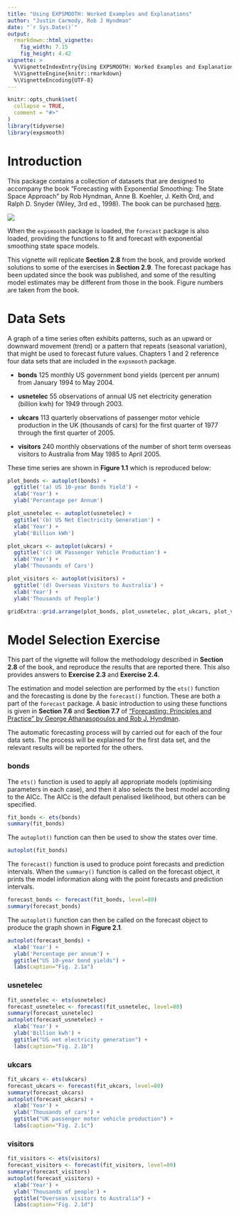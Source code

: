 ```yaml
---
title: "Using EXPSMOOTH: Worked Examples and Explanations"
author: "Justin Carmody, Rob J Hyndman"
date: "`r Sys.Date()`"
output:
  rmarkdown::html_vignette:
    fig_width: 7.15
    fig_height: 4.42
vignette: >
  %\VignetteIndexEntry{Using EXPSMOOTH: Worked Examples and Explanations}
  %\VignetteEngine{knitr::rmarkdown}
  %\VignetteEncoding{UTF-8}
---
```


```r
knitr::opts_chunk$set(
  collapse = TRUE,
  comment = "#>"
)
library(tidyverse)
library(expsmooth)
```

# Introduction

This package contains a collection of datasets that are designed to accompany the book "Forecasting with Exponential Smoothing: The State Space Approach" by Rob Hyndman, Anne B. Koehler, J. Keith Ord, and Ralph D. Snyder (Wiley, 3rd ed., 1998). The book can be purchased [here](http://amzn.com/3540719164/?tag=otexts-20).

[![](http://pkg.robjhyndman.com/expsmooth/reference/figures/expsmooth.jpg)](http://exponentialsmoothing.net)

When the `expsmooth` package is loaded, the `forecast` package is also loaded, providing the functions to fit and forecast with exponential smoothing state space models.

This vignette will replicate **Section 2.8** from the book, and provide worked solutions to some of the exercises in **Section 2.9**. The forecast package has been updated since the book was published, and some of the resulting model estimates may be different from those in the book. Figure numbers are taken from the book.

# Data Sets

A graph of a time series often exhibits patterns, such as an upward or downward movement (trend) or a pattern that repeats (seasonal variation), that might be used to forecast future values. Chapters 1 and 2 reference four data sets that are included in the `expsmooth` package.

- **bonds**
    125 monthly US government bond yields (percent per annum) from January 1994 to May 2004.

- **usnetelec**
    55 observations of annual US net electricity generation (billion kwh) for 1949 through 2003.

- **ukcars**
    113 quarterly observations of passenger motor vehicle production in the UK (thousands of cars) for the first quarter of 1977 through the first quarter of 2005.

- **visitors**
    240 monthly observations of the number of short term overseas visitors to Australia from May 1985 to April 2005.

These time series are shown in **Figure 1.1** which is reproduced below:

```r
plot_bonds <- autoplot(bonds) +
  ggtitle('(a) US 10-year Bonds Yield') +
  xlab('Year') +
  ylab('Percentage per Annum')

plot_usnetelec <- autoplot(usnetelec) +
  ggtitle('(b) US Net Electricity Generation') +
  xlab('Year') +
  ylab('Billion kWh')

plot_ukcars <- autoplot(ukcars) +
  ggtitle('(c) UK Passenger Vehicle Production') +
  xlab('Year') +
  ylab('Thousands of Cars')

plot_visitors <- autoplot(visitors) +
  ggtitle('(d) Overseas Visitors to Australia') +
  xlab('Year') +
  ylab('Thousands of People')

gridExtra::grid.arrange(plot_bonds, plot_usnetelec, plot_ukcars, plot_visitors, nrow=2)
```

# Model Selection Exercise

This part of the vignette will follow the methodology described in **Section 2.8** of the book, and reproduce the results that are reported there. This also provides answers to **Exercise 2.3** and **Exercise 2.4**.

The estimation and model selection are performed by the `ets()` function and the forecasting is done by the `forecast()` function. These are both a part of the `forecast` package. A basic introduction to using these functions is given in **Section 7.6** and **Section 7.7** of ["Forecasting: Principles and Practice" by George Athanasopoulos and Rob J. Hyndman](https://otexts.org/fpp2/).

The automatic forecasting process will by carried out for each of the four data sets. The process will be explained for the first data set, and the relevant results will be reported for the others.

### bonds

The `ets()` function is used to apply all appropriate models (optimising parameters in each case), and then it also selects the best model according to the AICc. The AICc is the default penalised likelihood, but others can be specified.

```r
fit_bonds <- ets(bonds)
summary(fit_bonds)
```

The `autoplot()` function can then be used to show the states over time.

```r
autoplot(fit_bonds)
```

The `forecast()` function is used to produce point forecasts and prediction intervals. When the `summary()` function is called on the forecast object, it prints the model information along with the point forecasts and prediction intervals.

```r
forecast_bonds <- forecast(fit_bonds, level=80)
summary(forecast_bonds)
```

The `autoplot()` function can then be called on the forecast object to produce the graph shown in **Figure 2.1**.

```r
autoplot(forecast_bonds) +
  xlab('Year') +
  ylab('Percentage per annum') +
  ggtitle("US 10-year bond yields") +
  labs(caption="Fig. 2.1a")
```

### usnetelec

```r
fit_usnetelec <- ets(usnetelec)
forecast_usnetelec <- forecast(fit_usnetelec, level=80)
summary(forecast_usnetelec)
autoplot(forecast_usnetelec) +
  xlab('Year') +
  ylab('Billion kwh') +
  ggtitle("US net electricity generation") +
  labs(caption="Fig. 2.1b")
```

### ukcars

```r
fit_ukcars <- ets(ukcars)
forecast_ukcars <- forecast(fit_ukcars, level=80)
summary(forecast_ukcars)
autoplot(forecast_ukcars) +
  xlab('Year') +
  ylab('Thousands of cars') +
  ggtitle("UK passenger motor vehicle production") +
  labs(caption="Fig. 2.1c")
```

### visitors

```r
fit_visitors <- ets(visitors)
forecast_visitors <- forecast(fit_visitors, level=80)
summary(forecast_visitors)
autoplot(forecast_visitors) +
  xlab('Year') +
  ylab('Thousands of people') +
  ggtitle("Overseas visitors to Australia") +
  labs(caption="Fig. 2.1d")
```
